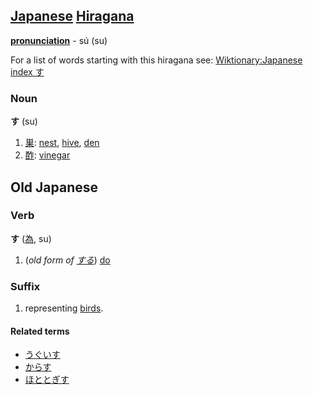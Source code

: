 == [[Japanese]] [[Hiragana]] ==
'''[[pronunciation]]''' - sú (su)

For a list of words starting with this hiragana see: [[Wiktionary:Japanese index す]]

===Noun===
'''す''' (su)

# [[巣]]: [[nest]], [[hive]], [[den]]
# [[酢]]: [[vinegar]]

==Old Japanese==
===Verb===
'''す''' ([[為]], su)

# (''old form of [[する]]'') [[do]]

===Suffix===

# representing [[bird]]s.

====Related terms====
*[[うぐいす]]
*[[からす]]
*[[ほととぎす]]